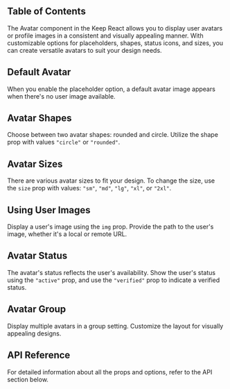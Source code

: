 


## Table of Contents

The Avatar component in the Keep React allows you to display user avatars or profile images in a consistent and visually appealing manner. With customizable options for placeholders, shapes, status icons, and sizes, you can create versatile avatars to suit your design needs.

## Default Avatar

When you enable the placeholder option, a default avatar image appears when there's no user image available.

<CodePreview github="Avatar/Avatar.tsx" code={DefaultAvatarCode}>
  <DefaultAvatar />
</CodePreview>

## Avatar Shapes

Choose between two avatar shapes: rounded and circle. Utilize the shape prop with values `"circle"` or `"rounded"`.

<CodePreview github="Avatar/Avatar.tsx" code={ShapeAvatarCode}>
  <ShapeAvatar />
</CodePreview>

## Avatar Sizes

There are various avatar sizes to fit your design. To change the size, use the `size` prop with values: `"sm"`, `"md"`, `"lg"`, `"xl"`, or `"2xl"`.

<CodePreview github="Avatar/Avatar.tsx" code={SizesOfAvatarCode}>
  <SizesOfAvatar />
</CodePreview>

## Using User Images

Display a user's image using the `img` prop. Provide the path to the user's image, whether it's a local or remote URL.

<CodePreview github="Avatar/Avatar.tsx" code={ImageOfAvatarCode}>
  <ImageOfAvatar />
</CodePreview>

## Avatar Status

The avatar's status reflects the user's availability. Show the user's status using the `"active"` prop, and use the `"verified"` prop to indicate a verified status.

<CodePreview github="Avatar/Avatar.tsx" code={StatusOfAvatarCode}>
  <StatusOfAvatar />
</CodePreview>

## Avatar Group

Display multiple avatars in a group setting. Customize the layout for visually appealing designs.

<CodePreview github="Avatar/Avatar.tsx" code={AvatarGroupCode}>
  <AvatarGroup />
</CodePreview>

## API Reference

For detailed information about all the props and options, refer to the API section below.

<ComponentApi data={avatarApiData} />
